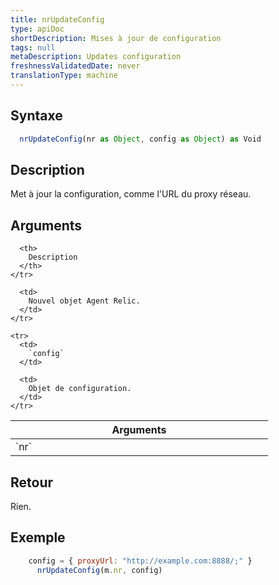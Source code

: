 ```yaml
---
title: nrUpdateConfig
type: apiDoc
shortDescription: Mises à jour de configuration
tags: null
metaDescription: Updates configuration
freshnessValidatedDate: never
translationType: machine
---
```


## Syntaxe

```js
  nrUpdateConfig(nr as Object, config as Object) as Void
```

## Description

Met à jour la configuration, comme l&apos;URL du proxy réseau.

## Arguments

<table>
  <thead>
    <tr>
      <th width="25%">
        Arguments
      </th>

      <th>
        Description
      </th>
    </tr>
  </thead>

  <tbody>
    <tr>
      <td>
        `nr`
      </td>

      <td>
        Nouvel objet Agent Relic.
      </td>
    </tr>

    <tr>
      <td>
        `config`
      </td>

      <td>
        Objet de configuration.
      </td>
    </tr>
  </tbody>
</table>

## Retour

Rien.

## Exemple

```js
  	config = { proxyUrl: "http://example.com:8888/;" }
	  nrUpdateConfig(m.nr, config)
```